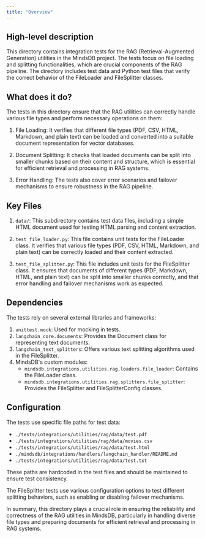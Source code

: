 ```yaml
---
title: "Overview"
---
```


## High-level description
This directory contains integration tests for the RAG (Retrieval-Augmented Generation) utilities in the MindsDB project. The tests focus on file loading and splitting functionalities, which are crucial components of the RAG pipeline. The directory includes test data and Python test files that verify the correct behavior of the FileLoader and FileSplitter classes.

## What does it do?
The tests in this directory ensure that the RAG utilities can correctly handle various file types and perform necessary operations on them:

1. File Loading: It verifies that different file types (PDF, CSV, HTML, Markdown, and plain text) can be loaded and converted into a suitable document representation for vector databases.

2. Document Splitting: It checks that loaded documents can be split into smaller chunks based on their content and structure, which is essential for efficient retrieval and processing in RAG systems.

3. Error Handling: The tests also cover error scenarios and failover mechanisms to ensure robustness in the RAG pipeline.

## Key Files

1. `data/`: This subdirectory contains test data files, including a simple HTML document used for testing HTML parsing and content extraction.

2. `test_file_loader.py`: This file contains unit tests for the FileLoader class. It verifies that various file types (PDF, CSV, HTML, Markdown, and plain text) can be correctly loaded and their content extracted.

3. `test_file_splitter.py`: This file includes unit tests for the FileSplitter class. It ensures that documents of different types (PDF, Markdown, HTML, and plain text) can be split into smaller chunks correctly, and that error handling and failover mechanisms work as expected.

## Dependencies
The tests rely on several external libraries and frameworks:

1. `unittest.mock`: Used for mocking in tests.
2. `langchain_core.documents`: Provides the Document class for representing text documents.
3. `langchain_text_splitters`: Offers various text splitting algorithms used in the FileSplitter.
4. MindsDB's custom modules:
   - `mindsdb.integrations.utilities.rag.loaders.file_loader`: Contains the FileLoader class.
   - `mindsdb.integrations.utilities.rag.splitters.file_splitter`: Provides the FileSplitter and FileSplitterConfig classes.

## Configuration
The tests use specific file paths for test data:

- `./tests/integrations/utilities/rag/data/test.pdf`
- `./tests/integrations/utilities/rag/data/movies.csv`
- `./tests/integrations/utilities/rag/data/test.html`
- `./mindsdb/integrations/handlers/langchain_handler/README.md`
- `./tests/integrations/utilities/rag/data/test.txt`

These paths are hardcoded in the test files and should be maintained to ensure test consistency.

The FileSplitter tests use various configuration options to test different splitting behaviors, such as enabling or disabling failover mechanisms.

In summary, this directory plays a crucial role in ensuring the reliability and correctness of the RAG utilities in MindsDB, particularly in handling diverse file types and preparing documents for efficient retrieval and processing in RAG systems.